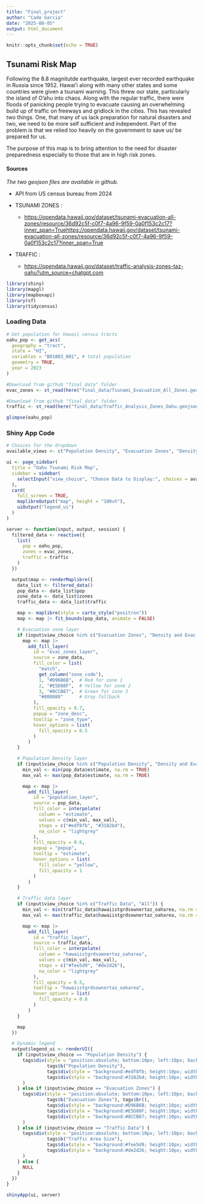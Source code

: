 ```yaml
---
title: "Final_project"
author: "Cade Garcia"
date: "2025-08-05"
output: html_document
---
```


```r
knitr::opts_chunk$set(echo = TRUE)
```

## Tsunami Risk Map

Following the 8.8 magnitutde earthquake, largest ever recorded earthquake in Russia since 1952. Hawai'i along with many other states and some countries were given a tsunami warning. This threw our state, particularly the island of O'ahu into chaos. Along with the regular traffic, there were floods of panicking people trying to evacuate causing an overwhelming build up of traffic on freeways and gridlock in the cities. This has revealed two things. One, that many of us lack preparation for natural disasters and two, we need to be more self sufficient and independent. Part of the problem is that we relied too heavily on the government to save us/ be prepared for us.

The purpose of this map is to bring attention to the need for disaster preparedness especially to those that are in high risk zones.

#### **Sources**

*The two geojson files are available in github.*

-   API from US census bureau from 2024

-   TSUNAMI ZONES :

    -   [https://opendata.hawaii.gov/dataset/tsunami-evacuation-all-zones/resource/36d92c5f-c0f7-4a96-9f59-0a0f153c2c17?inner_span=Truehttps://opendata.hawaii.gov/dataset/tsunami-evacuation-all-zones/resource/36d92c5f-c0f7-4a96-9f59-0a0f153c2c17?inner_span=True](https://opendata.hawaii.gov/dataset/tsunami-evacuation-all-zones/resource/36d92c5f-c0f7-4a96-9f59-0a0f153c2c17?inner_span=True){.uri}

-   TRAFFIC :

    -   <https://opendata.hawaii.gov/dataset/traffic-analysis-zones-taz-oahu?utm_source=chatgpt.com>

```r
library(shiny)
library(mapgl)
library(mapboxapi)
library(sf)
library(tidycensus)
```

### Loading Data

```r
# Get population for Hawaii census tracts
oahu_pop <- get_acs(
  geography = "tract",
  state = "HI",
  variables = "B01003_001", # total population
  geometry = TRUE,
  year = 2023
)
```

```r
#Download from github "final_data" folder
evac_zones <- st_read(here("final_data/Tsunami_Evacuation_All_Zones.geojson"))
```

```r
#Download from github "final_data" folder
traffic <- st_read(here("final_data/Traffic_Analysis_Zones_Oahu.geojson"))
```

```r
glimpse(oahu_pop)
```

### Shiny App Code

```r
# Choices for the dropdown
available_views <- c("Population Density", "Evacuation Zones", "Density and Evac Zones", "Traffic Data")

ui <- page_sidebar(
  title = "Oahu Tsunami Risk Map",
  sidebar = sidebar(
    selectInput("view_choice", "Choose Data to Display:", choices = available_views)
  ),
  card(
    full_screen = TRUE,
    maplibreOutput("map", height = "100vh"),
    uiOutput("legend_ui")
  )
)

server <- function(input, output, session) {
  filtered_data <- reactive({
    list(
      pop = oahu_pop,
      zones = evac_zones,
      traffic = traffic
    )
  })

  output$map <- renderMaplibre({
    data_list <- filtered_data()
    pop_data <- data_list$pop
    zone_data <- data_list$zones
    traffic_data <- data_list$traffic

    map <- maplibre(style = carto_style("positron"))
    map <- map |> fit_bounds(pop_data, animate = FALSE)

    # Evacuation zone layer
    if (input$view_choice %in% c("Evacuation Zones", "Density and Evac Zones")) {
      map <- map |>
        add_fill_layer(
          id = "evac_zones_layer",
          source = zone_data,
          fill_color = list(
            "match",
            get_column("zone_code"),
            1, "#D96B6B",  # Red for zone 1
            2, "#E5D88F",  # Yellow for zone 2
            3, "#8CCB87",  # Green for zone 3
            "#808080"      # Gray fallback
          ),
          fill_opacity = 0.7,
          popup = "zone_desc",
          tooltip = "zone_type",
          hover_options = list(
            fill_opacity = 0.5
          )
        )
    }

    # Population Density layer
    if (input$view_choice %in% c("Population Density", "Density and Evac Zones")) {
      min_val <- min(pop_data$estimate, na.rm = TRUE)
      max_val <- max(pop_data$estimate, na.rm = TRUE)

      map <- map |>
        add_fill_layer(
          id = "population_layer",
          source = pop_data,
          fill_color = interpolate(
            column = "estimate",
            values = c(min_val, max_val),
            stops = c("#edf8fb", "#3182bd"),
            na_color = "lightgrey"
          ),
          fill_opacity = 0.6,
          popup = "popup",
          tooltip = "estimate",
          hover_options = list(
            fill_color = "yellow",
            fill_opacity = 1
          )
        )
    }

    # Traffic data layer
    if (input$view_choice %in% c("Traffic Data", "All")) {
      min_val <- min(traffic_data$hawaiistgrdsownertaz_oaharea, na.rm = TRUE)
      max_val <- max(traffic_data$hawaiistgrdsownertaz_oaharea, na.rm = TRUE)

      map <- map |>
        add_fill_layer(
          id = "traffic_layer",
          source = traffic_data,
          fill_color = interpolate(
            column = "hawaiistgrdsownertaz_oaharea",
            values = c(min_val, max_val),
            stops = c("#fee5d9", "#de2d26"),
            na_color = "lightgrey"
          ),
          fill_opacity = 0.5,
          tooltip = "hawaiistgrdsownertaz_oaharea",
          hover_options = list(
            fill_opacity = 0.8
          )
        )
    }

    map
  })

  # Dynamic legend
  output$legend_ui <- renderUI({
    if (input$view_choice == "Population Density") {
      tags$div(style = "position:absolute; bottom:10px; left:10px; background:white; padding:8px; border-radius:5px;",
               tags$b("Population Density"),
               tags$div(style = "background:#edf8fb; height:10px; width:60px; display:inline-block; margin-right:5px;"), "Low",
               tags$div(style = "background:#3182bd; height:10px; width:60px; display:inline-block; margin-left:10px;"), "High"
      )
    } else if (input$view_choice == "Evacuation Zones") {
      tags$div(style = "position:absolute; bottom:10px; left:10px; background:white; padding:8px; border-radius:5px;",
               tags$b("Evacuation Zones"), tags$br(),
               tags$div(style = "background:#D96B6B; height:10px; width:20px; display:inline-block;"), " Zone 1", tags$br(),
               tags$div(style = "background:#E5D88F; height:10px; width:20px; display:inline-block;"), " Zone 2", tags$br(),
               tags$div(style = "background:#8CCB87; height:10px; width:20px; display:inline-block;"), " Zone 3"
      )
    } else if (input$view_choice == "Traffic Data") {
      tags$div(style = "position:absolute; bottom:10px; left:10px; background:white; padding:8px; border-radius:5px;",
               tags$b("Traffic Area Size"),
               tags$div(style = "background:#fee5d9; height:10px; width:60px; display:inline-block; margin-right:5px;"), "Small",
               tags$div(style = "background:#de2d26; height:10px; width:60px; display:inline-block; margin-left:10px;"), "Large"
      )
    } else {
      NULL
    }
  })
}

shinyApp(ui, server)

```
